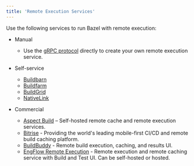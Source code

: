 ```yaml
---
title: 'Remote Execution Services'
---
```




Use the following services to run Bazel with remote execution:

*   Manual

    * Use the [gRPC protocol](https://github.com/bazelbuild/remote-apis)
      directly to create your own remote execution service.

*   Self-service

    * [Buildbarn](https://github.com/buildbarn)
    * [Buildfarm](https://github.com/bazelbuild/bazel-buildfarm)
    * [BuildGrid](https://gitlab.com/BuildGrid/buildgrid)
    * [NativeLink](https://github.com/TraceMachina/nativelink)

*   Commercial

    * [Aspect Build](https://www.aspect.build/) – Self-hosted remote cache and remote execution services.
    * [Bitrise](https://bitrise.io/why/features/mobile-build-caching-for-better-build-test-performance) - Providing the world's leading mobile-first CI/CD and remote build caching platform.
    * [BuildBuddy](https://www.buildbuddy.io) - Remote build execution,
      caching, and results UI.
    * [EngFlow Remote Execution](https://www.engflow.com) - Remote execution
      and remote caching service with Build and Test UI. Can be self-hosted or hosted.
